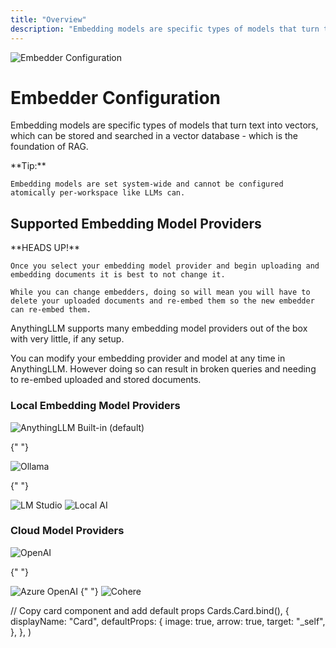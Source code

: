 ```yaml
---
title: "Overview"
description: "Embedding models are specific types of models that turn text into vectors, which can be stored and searched in a vector database - which is the foundation of RAG."
---
```



<Image
  src="/images/anythingllm-setup/embedder-configuration/header-image.png"
  height={1080}
  width={1920}
  quality={100}
  alt="Embedder Configuration"
/>

# Embedder Configuration

Embedding models are specific types of models that turn text into vectors, which can be stored and searched in a vector database - which is the foundation of RAG.

<Callout type="info" emoji="️💡">
  **Tip:**

    Embedding models are set system-wide and cannot be configured atomically per-workspace like LLMs can.

</Callout>

## Supported Embedding Model Providers

<Callout type="warning" emoji="️⚠️">
  **HEADS UP!**

    Once you select your embedding model provider and begin uploading and embedding documents it is best to not change it.

    While you can change embedders, doing so will mean you will have to delete your uploaded documents and re-embed them so the new embedder can re-embed them.

</Callout>

AnythingLLM supports many embedding model providers out of the box with very little, if any setup.

You can modify your embedding provider and model at any time in AnythingLLM. However doing so can result in broken queries and needing to re-embed uploaded and stored documents.

### Local Embedding Model Providers

<Cards>
  <Card title="Built-in (default)" href="local/built-in"> 
    <Image
      src="/images/anythingllm-setup/embedder-configuration/local/built-in/header-image.png" 
      height={1080} 
      width={1920} 
      quality={100}
      alt="AnythingLLM Built-in (default)"
    />
  </Card>

{" "}

<Card title="Ollama" href="local/ollama">
  <Image
    src="/images/anythingllm-setup/embedder-configuration/local/ollama/header-image.png"
    height={1080}
    width={1920}
    quality={100}
    alt="Ollama"
  />
</Card>

{" "}

<Card title="LM Studio" href="local/lmstudio">
  <Image
    src="/images/anythingllm-setup/embedder-configuration/local/lmstudio/header-image.png"
    height={1080}
    width={1920}
    quality={100}
    alt="LM Studio"
  />
</Card>

  <Card title="Local AI" href="local/localai"> 
    <Image
      src="/images/anythingllm-setup/embedder-configuration/local/localai/header-image.png" 
      height={1080} 
      width={1920} 
      quality={100}
      alt="Local AI"
    />
  </Card> 
</Cards>

### Cloud Model Providers

<Cards>
  <Card title="OpenAI" href="cloud/openai"> 
    <Image
      src="/images/anythingllm-setup/embedder-configuration/cloud/openai/header-image.png" 
      height={1080} 
      width={1920} 
      quality={100}
      alt="OpenAI"
    />
  </Card>

{" "}

<Card title="Azure OpenAI" href="cloud/azure-openai">
  <Image
    src="/images/anythingllm-setup/embedder-configuration/cloud/azure-openai/header-image.png"
    height={1080}
    width={1920}
    quality={100}
    alt="Azure OpenAI"
  />
</Card>{" "}

  <Card title="Cohere" href="cloud/cohere"> 
    <Image
      src="/images/anythingllm-setup/embedder-configuration/cloud/cohere/header-image.png" 
      height={1080} 
      width={1920} 
      quality={100}
      alt="Cohere"
    />
  </Card>  
</Cards>

  // Copy card component and add default props
  Cards.Card.bind(),
  {
    displayName: "Card",
    defaultProps: {
      image: true,
      arrow: true,
      target: "_self",
    },
  },
)

<style global jsx>{`
  img {
    aspect-ratio: 16/9;
    object-fit: cover;
  }
`}</style>
